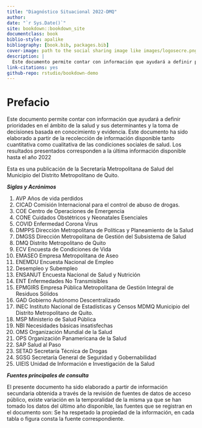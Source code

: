 ```yaml
--- 
title: "Diagnóstico Situacional 2022-DMQ"
author: 
date: "`r Sys.Date()`"
site: bookdown::bookdown_site
documentclass: book
biblio-style: apalike
bibliography: [book.bib, packages.bib]
cover-image: path to the social sharing image like images/logosecre.png
description: |
  Este documento permite contar con información que ayudará a definir prioridades en el ámbito de la salud y sus determinantes y la toma de decisiones basada en conocimiento y evidencia. Este documento ha sido elaborado a partir de la recolección de información disponible tanto cuantitativa como cualitativa de las condiciones sociales de salud. Los resultados presentados corresponden a la última información disponible hasta el año 2022.
link-citations: yes
github-repo: rstudio/bookdown-demo
---
```


# Prefacio {-}

Este documento permite contar con información que ayudará a definir prioridades en el ámbito de la salud y sus determinantes y la toma de decisiones basada en conocimiento y evidencia. Este documento ha sido elaborado a partir de la recolección de información disponible tanto cuantitativa como cualitativa de las condiciones sociales de salud. Los resultados presentados corresponden a la última información disponible hasta el año 2022

Esta es una publicación de la Secretaría Metropolitana de Salud del Municipio del Distrito Metropolitano de Quito.


***Siglas y Acrónimos***

1. AVP		Años de vida perdidos
2. CICAD  Comisión Internacional para el control de abuso de drogas.
2. COE 		Centro de Operaciones de Emergencia 
3. CONE		Cuidados Obstétricos y Neonatales Esenciales
4. COVID  Enfermedad Corona Virus 
5. DMPPS  Dirección Metropolitana de Políticas y Planeamiento de la Salud
6. DMGSS                  Dirección Metropolitana de Gestión del Subsistema de Salud    
7. DMQ		Distrito Metropolitano de Quito
8. ECV		Encuesta de Condiciones de Vida
9. EMASEO		Empresa Metropolitana de Aseo 
10. ENEMDU	                Encuesta Nacional de Empleo
11. Desempleo y Subempleo
12. ENSANUT	Encuesta Nacional de Salud y Nutrición
13. ENT		Enfermedades No Transmisibles
14. EPMGIRS	Empresa Pública Metropolitana de Gestión Integral de Residuos Sólidos 
15. GAD                       Gobierno Autónomo Descentralizado
16. INEC		Instituto Nacional de Estadísticas y Censos
MDMQ                  Municipio del Distrito Metropolitano de Quito.
17. MSP		Ministerio de Salud Pública
18. NBI		Necesidades básicas insatisfechas
19. OMS 		Organización Mundial de la Salud
20. OPS 		Organización Panamericana de la Salud
21. SAP		Salud al Paso
22. SETAD                    Secretaría Técnica de Drogas
23. SGSG                      Secretaría General de Seguridad y Gobernabilidad
24. UIEIS                      Unidad de Información e Investigación de la Salud

***Fuentes principales de consulta***

El presente documento ha sido elaborado a partir de información secundaria obtenida a través de la revisión de fuentes de datos de acceso público, existe variación en la temporalidad de la misma ya que se han tomado los datos del último año disponible, las fuentes que se registran en el documento son: Se ha respetado la propiedad de la información, en cada tabla o figura consta la fuente correspondiente.


